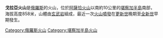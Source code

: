 '''戈拉亞火山'''是[[俄羅斯|俄羅斯]]的火山，位於[[阿薩恰火山|阿薩恰火山]]以南約10公里的[[堪察加半島|堪察加半島]]南部，海拔高度858米，山體由[[玄武岩|玄武岩]]組成，最近一次[[火山噴發|火山噴發]]在[[更新世|更新世]]晚期至[[全新世|全新世]]早期發生。

{{Russia-geo-stub}}
[[Category:俄羅斯火山|Category:俄羅斯火山]]
[[Category:堪察加半島火山|Category:堪察加半島火山]]